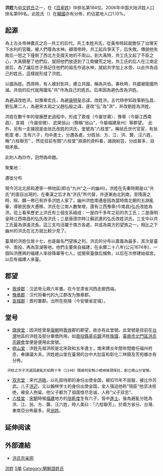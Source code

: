 {{Unreferenced|time=2019-12-18T18:54:10+00:00}}
{{姓氏
|姓氏=洪
|拼音=Hóng
|中国大陆=Hong
|台湾=國語:Hung<br/>臺語:Âng<br/>客語:Fung
|香港=Hung
|澳门=Hong
|白話字=Âng
|新加坡=
|马来西亚=Ang/Ong/Hong/Hung/Fong/Ung 
|越南=Hồng
|韩国={{lang|ko|홍}}
|反切=
|同音字=
|堂号=
|郡望=[[豫章郡|豫章郡]]
}}

'''洪姓'''为[[中文姓氏|中文姓氏]]之一，在《[[百家姓|百家姓]]》中排名第184位。2006年中国大陆洪姓人口排名第99名。此姓氏（{{lang|ko|홍}}）在[[韓國|韓國]]亦有分佈，約佔當地人口1.13%。

==起源==
為上古炎帝神農氏之后--共工的后代。共工本姓共氏，從黃帝時起就擔任了治理天下水利的官職，被人們尊為水神。顓頊帝時，共工起兵爭天下，后失敗。傳說他失敗后一怒之下撞倒了西北方支撐天地的不周山。到大禹時，共工氏又起了不臣之心，大禹鎮壓了他們后，就把他們放逐到了江南蠻荒之地，共工氏的后人在江南定居后，為了讓后世子孫記住他們的祖先作過水神，就給共字加上水旁，以此作為自己的姓氏，這樣就形成了洪姓。

以國為姓。西周時，有人被封到共，建立共國，稱為共伯。春秋時，共國被衛國所滅。共伯的后代就用國名"共"作為自己的姓氏。后來因為避仇改為洪姓。

為避諱改姓洪。如豫章宏氏，為避[[唐明皇|唐明皇]]忌諱，改姓洪。五代時參知政事劉弘昌、劉弘果二人，為避宋太祖之父趙弘殷之諱，遂改"弘"為"洪"，并改劉姓為洪姓。　

洪姓在數千年的發展歷史過程中，形成了敦煌（今屬甘肅）、豫章（今屬江西南昌）、宣城 （今屬安微）、武榮翁山（簡稱"翁山"，今屬福建泉州）等郡望。　此外，另有一支據說是由翁氏改姓的洪氏，堂號為"六桂堂"。稱翁氏世代官宦，有翁乾度 者，生有六子，均中進士，分遷各處，分姓翁、方、江、洪、龔、汪六姓，稱"六桂聯芳" 。然從目前有關"六桂堂"淵源的資料看，諸說紛芸，分歧甚多，自相矛盾。


{{fact|[[周昭王|周昭王]]庶子食采于翁山（今[[浙江|浙江]]），子孙后代便以翁为氏，下传至宋朝翁乾度，生有六个儿子，老大处厚易姓为洪，并繁衍至今。}} 此則人為炒作，迥然偽命題。



聚集地：

遷徙分布

現今河北北部和遼寧一帶地區(即古“九州”之一的幽州)，洪姓在先秦時期是以“共氏”的面目出現的，在秦漢之后才為“洪氏”所代替，并逐漸由北到南，至隋唐之時，皖、贛一帶已有許多洪姓人家了。幽州洪姓南遷是因為當時南北朝的五胡亂華，導致民族大遷移。洪氏在江南人數聚增，還有江西豫章(今南昌)弘氏改姓為洪。從上看來歷史上洪氏有三個支系組成：一是四千多年之前的共工氏；二是唐明皇時江西南昌的弘氏改洪氏；三是唐德宗時江蘇武進的弘氏改姓洪氏。三支中以共工氏最為源遠流長。這三支均活躍于南方各處，并成為南方的望族之一。相比之下幽州的洪氏在北方就比較少見了。

臺灣的洪姓位居十七，也是屬名門望族之列。洪氏的分布以嘉義為最多，其次是臺中、南投，再為澎湖等地。他們主要來自福建，在永曆二十八年(公元1674年)，一個叫洪應興的福建人率徐降華等七人，從閩來臺旗后捕魚，以后在次修建始祖宮。以后有福建人來臺。

==郡望==
*[[敦煌郡|敦煌郡]]：汉武帝元鼎六年置。在今甘肃省河西走廊西端。
*[[豫章郡|豫章郡]]：汉代将秦代的九江郡改为豫章郡。
*[[宣城郡|宣城郡]]：晋时置郡。治所在宛陵（今安徽省定城）。

==堂号==
*[[燉煌堂|燉煌堂]]：因洪姓曾是[[唐朝|唐朝]]時[[敦煌|敦煌]]郡的郡望，故亦有此堂號。此堂號是目前在[[台灣|台灣]]地區的洪姓及部分華僑所用。如[[南投縣|南投縣]][[草屯鎮|草屯鎮]]洪姓[[族譜|族譜]]、[[臺南市|臺南市]][[北門區|北門區]][[洪氏宗親會|洪氏宗親會]]堂便是便用此堂號。
*[[嶝山堂|嶝山堂]]：洪姓先祖洪皎是北宋政和五年進士，南宋建炎年間年間擔任福州府丞，奉諫議大夫。洪姓嶝山堂在臺灣的台中大肚區和彰化二林鎮及芳苑鄉亦有分佈。
  洪皎之次子洪道因避亂於紹興十年（1140）隱居同安縣小嶝嶼後頭保社，創立嶝山分堂號。
*[[双忠堂|双忠堂]]：宋代[[洪皓|洪皓]]，以礼部侍郎的身份出使金国，被扣15年不屈服，被比作苏武。儿子[[洪迈|洪迈]]，又以翰林学士的身份出使金国，金人强迫他称"陪臣"他坚决拒绝，被金人拘留。他父子都为了祖国恪尽忠诚，人称"父子双忠"。
*[[六桂堂|六桂堂]]：[[宋朝|宋朝]]時候[[福建|福建]]地方的[[翁乾度|翁乾度]]生有六子，皆中[[進士|進士]]。後為避亂分姓為洪、江、翁、方、龔、汪六姓，時人美曰：「六桂聯芳」。於南方省分、台灣、東南亞分佈最多。見[[翁姓|翁姓]]。

== 延伸阅读 ==
{{Wikisource further reading}}

==外部連結==
*[http://www.hongsnet.org/ 洪氏宗亲网] {{Wayback|url=http://www.hongsnet.org/ |date=20211129063829 }}

{{台灣首一百個姓氏}}
{{中國首一百個姓氏}}


[[Category:洪姓|]]
[[Category:漢姓|S單]]
[[Category:朝鮮語姓氏|Category:朝鮮語姓氏]]